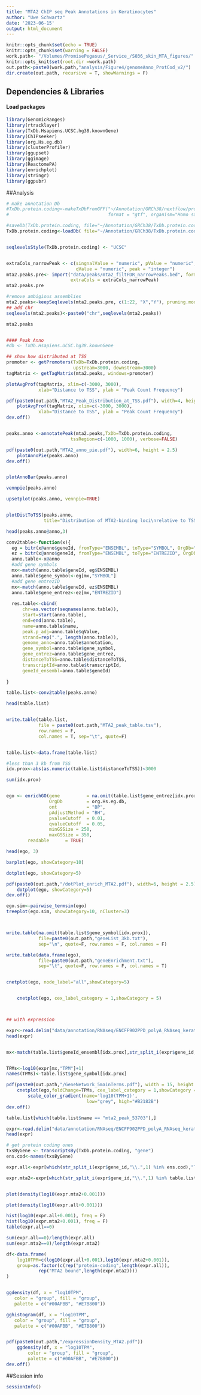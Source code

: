 ```yaml
---
title: "MTA2 ChIP seq Peak Annotations in Keratinocytes"
author: "Uwe Schwartz"
date: '2023-06-15'
output: html_document
---
```


```r
knitr::opts_chunk$set(echo = TRUE)
knitr::opts_chunk$set(warning = FALSE)
work.path<- "/Volumes/PromisePegasus/_Service_/S036_skin_MTA_figures/"
knitr::opts_knit$set(root.dir =work.path)
out.path<-paste0(work.path,"analysis/Figure4/genomeAnno_ProtCod_v2/")
dir.create(out.path, recursive = T, showWarnings = F)
```
## Dependencies & Libraries

#### Load packages
```r
library(GenomicRanges)
library(rtracklayer)
library(TxDb.Hsapiens.UCSC.hg38.knownGene)
library(ChIPseeker)
library(org.Hs.eg.db)
library(clusterProfiler)
library(ggupset)
library(ggimage)
library(ReactomePA)
library(enrichplot)
library(stringr)
library(ggpubr)
```


##Analysis 
```r
# make annotation Db
#TxDb.protein.coding<-makeTxDbFromGFF("~/Annotation/GRCh38/nextflow/protein_coding.gtf",
#                                     format = "gtf", organism="Homo sapiens")

#saveDb(TxDb.protein.coding, file="~/Annotation/GRCh38/TxDb.protein.coding.sqlite")
TxDb.protein.coding<-loadDb( file="~/Annotation/GRCh38/TxDb.protein.coding.sqlite")


seqlevelsStyle(TxDb.protein.coding) <- "UCSC"


extraCols_narrowPeak <- c(singnalValue = "numeric", pValue = "numeric",
                          qValue = "numeric", peak = "integer")
mta2.peaks.pre<- import("data/peaks/mta2_filtFDR_narrowPeaks.bed", format = "BED",
                        extraCols = extraCols_narrowPeak)
mta2.peaks.pre

#remove ambigious assemblies
mta2.peaks<-keepSeqlevels(mta2.peaks.pre, c(1:22, "X","Y"), pruning.mode="coarse")
## add chr
seqlevels(mta2.peaks)<-paste0("chr",seqlevels(mta2.peaks))

mta2.peaks


#### Peak Anno
#db <- TxDb.Hsapiens.UCSC.hg38.knownGene

## show how distributed at TSS
promoter <- getPromoters(TxDb=TxDb.protein.coding,
                         upstream=3000, downstream=3000)
tagMatrix <- getTagMatrix(mta2.peaks, windows=promoter)

plotAvgProf(tagMatrix, xlim=c(-3000, 3000),
            xlab="Distance to TSS", ylab = "Peak Count Frequency")

pdf(paste0(out.path,"MTA2_Peak_Distribution_at_TSS.pdf"), width=4, height = 2.5)
    plotAvgProf(tagMatrix, xlim=c(-3000, 3000),
            xlab="Distance to TSS", ylab = "Peak Count Frequency")
dev.off()


peaks.anno <-annotatePeak(mta2.peaks,TxDb=TxDb.protein.coding,
                        tssRegion=c(-1000, 1000), verbose=FALSE)

pdf(paste0(out.path,"MTA2_anno_pie.pdf"), width=6, height = 2.5)
    plotAnnoPie(peaks.anno)
dev.off()


plotAnnoBar(peaks.anno)

vennpie(peaks.anno)

upsetplot(peaks.anno, vennpie=TRUE)


plotDistToTSS(peaks.anno,
              title="Distribution of MTA2-binding loci\nrelative to TSS")


```



```r
head(peaks.anno@anno,3)

conv2table<-function(x){
  eg = bitr(x@anno$geneId, fromType="ENSEMBL", toType="SYMBOL", OrgDb="org.Hs.eg.db")
  ez = bitr(x@anno$geneId, fromType="ENSEMBL", toType="ENTREZID", OrgDb="org.Hs.eg.db")
  anno.table<-x@anno
  #add gene symbols
  mx<-match(anno.table$geneId, eg$ENSEMBL)
  anno.table$gene_symbol<-eg[mx,"SYMBOL"]
  #add gene entrezID
  mx<-match(anno.table$geneId, ez$ENSEMBL)
  anno.table$gene_entrez<-ez[mx,"ENTREZID"]
  
  res.table<-cbind(
      chr=as.vector(seqnames(anno.table)),
      start=start(anno.table),
      end=end(anno.table),
      name=anno.table$name,
      peak.p_adj=anno.table$qValue,
      strand=rep(".", length(anno.table)),
      genome_anno=anno.table$annotation,
      gene_symbol=anno.table$gene_symbol,
      gene_entrez=anno.table$gene_entrez,
      distanceToTSS=anno.table$distanceToTSS,
      transcriptId=anno.table$transcriptId,
      geneId_ensembl=anno.table$geneId)
  
}

table.list<-conv2table(peaks.anno)

head(table.list)


write.table(table.list,
            file = paste0(out.path,"MTA2_peak_table.tsv"),
            row.names = F,
            col.names = T, sep="\t", quote=F)



```


```r

table.list<-data.frame(table.list)

#less than 3 kb from TSS
idx.prox<-abs(as.numeric(table.list$distanceToTSS))<3000

sum(idx.prox)


ego <- enrichGO(gene          = na.omit(table.list$gene_entrez[idx.prox]),
                OrgDb         = org.Hs.eg.db,
                ont           = "BP",
                pAdjustMethod = "BH",
                pvalueCutoff  = 0.01,
                qvalueCutoff  = 0.05,
                minGSSize = 250,
                maxGSSize = 350,
        readable      = TRUE)

head(ego, 3) 

barplot(ego, showCategory=10) 

dotplot(ego, showCategory=5) 

pdf(paste0(out.path,"/dotPlot_enrich_MTA2.pdf"), width=6, height = 2.5)
    dotplot(ego, showCategory=5) 
dev.off()

ego.sim<-pairwise_termsim(ego)
treeplot(ego.sim, showCategory=10, nCluster=3)



write.table(na.omit(table.list$gene_symbol[idx.prox]),
            file=paste0(out.path,"geneList_3kb.txt"),
            sep="\n", quote=F, row.names = F, col.names = F)

write.table(data.frame(ego),
            file=paste0(out.path,"geneEnrichment.txt"),
            sep="\t", quote=F, row.names = F, col.names = T)


cnetplot(ego, node_label="all",showCategory=5) 


    cnetplot(ego, cex_label_category = 1,showCategory = 5)



## with expression

expr<-read.delim("data/annotation/RNAseq/ENCFF902PPD_polyA_RNAseq_keratinocytes.tsv")
head(expr)


mx<-match(table.list$geneId_ensembl[idx.prox],str_split_i(expr$gene_id,"\\.",1))


TPMs<-log10(expr[mx,"TPM"]+1)
names(TPMs)<-table.list$gene_symbol[idx.prox]

pdf(paste0(out.path,"/GeneNetwork_5mainTerms.pdf"), width = 15, height = 9)
    cnetplot(ego,foldChange=TPMs, cex_label_category = 1,showCategory = 5) + 
        scale_color_gradient(name='log10(TPM+1)', 
                              low="grey", high="#B2182B")
dev.off()
```


```r
table.list[which(table.list$name == "mta2_peak_53703"),]

expr<-read.delim("data/annotation/RNAseq/ENCFF902PPD_polyA_RNAseq_keratinocytes.tsv")
head(expr)

# get protein coding ones
txsByGene <- transcriptsBy(TxDb.protein.coding, "gene")
ens.cod<-names(txsByGene)

expr.all<-expr[which(str_split_i(expr$gene_id,"\\.",1) %in% ens.cod),"TPM"]

expr.mta2<-expr[which(str_split_i(expr$gene_id,"\\.",1) %in% table.list$geneId_ensembl[idx.prox]),"TPM"]


plot(density(log10(expr.mta2+0.001)))

plot(density(log10(expr.all+0.001)))

hist(log10(expr.all+0.001), freq = F)
hist(log10(expr.mta2+0.001), freq = F)
table(expr.all==0)

sum(expr.all==0)/length(expr.all)
sum(expr.mta2==0)/length(expr.mta2)

df<-data.frame(
    log10TPM=c(log10(expr.all+0.001),log10(expr.mta2+0.001)),
    group=as.factor(c(rep("protein-coding",length(expr.all)),
            rep("MTA2 bound",length(expr.mta2))))
)


ggdensity(df, x = "log10TPM",
   color = "group", fill = "group",
   palette = c("#00AFBB", "#E7B800"))

gghistogram(df, x = "log10TPM",
   color = "group", fill = "group",
   palette = c("#00AFBB", "#E7B800"))


pdf(paste0(out.path,"/expressionDensity_MTA2.pdf"))
    ggdensity(df, x = "log10TPM",
        color = "group", fill = "group",
        palette = c("#00AFBB", "#E7B800"))
dev.off()

```


##Session info
```r
sessionInfo()
```


